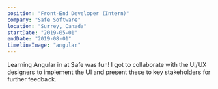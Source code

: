 ---
position: "Front-End Developer (Intern)"
company: "Safe Software"
location: "Surrey, Canada"
startDate: "2019-05-01"
endDate: "2019-08-01"
timelineImage: "angular"
---
Learning Angular in at Safe was fun! I got to collaborate with the UI/UX designers to implement the UI and present these to key stakeholders for further feedback.